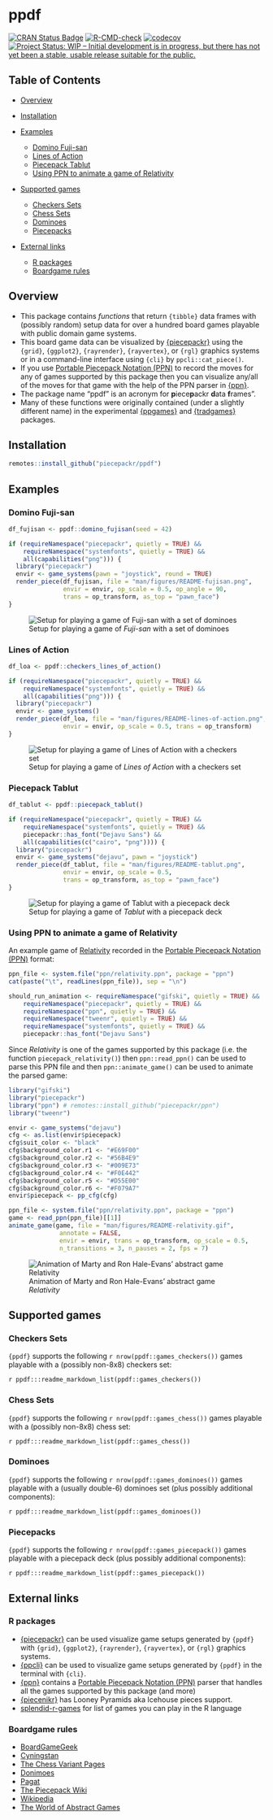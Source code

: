 # ppdf

[![CRAN Status Badge](https://www.r-pkg.org/badges/version/ppdf)](https://cran.r-project.org/package=ppdf)
[![R-CMD-check](https://github.com/piecepackr/ppdf/actions/workflows/R-CMD-check.yaml/badge.svg?branch=main)](https://github.com/piecepackr/ppdf/actions)
[![codecov](https://codecov.io/github/piecepackr/ppdf/branch/main/graph/badge.svg)](https://app.codecov.io/github/piecepackr/ppdf)
[![Project Status: WIP – Initial development is in progress, but there has not yet been a stable, usable release suitable for the public.](https://www.repostatus.org/badges/latest/wip.svg)](https://www.repostatus.org/#wip)

## Table of Contents

* [Overview](#overview)
* [Installation](#installation)
* [Examples](#examples)

  + [Domino Fuji-san](#fujisan)
  + [Lines of Action](#loa)
  + [Piecepack Tablut](#tablut)
  + [Using PPN to animate a game of Relativity](#relativity)

* [Supported games](#supported)

  + [Checkers Sets](#checkers)
  + [Chess Sets](#chess)
  + [Dominoes](#dominoes)
  + [Piecepacks](#piecepack)

* [External links](#links)

  + [R packages](#software)
  + [Boardgame rules](#rules)

## <a name="overview">Overview</a>

* This package contains *functions* that return `{tibble}` data frames with (possibly random) setup data for over a hundred board games playable with public domain game systems.
* This board game data can be visualized by [{piecepackr}](https://github.com/piecepackr/piecepackr) using the `{grid}`, `{ggplot2}`, `{rayrender}`, `{rayvertex}`, or `{rgl}` graphics systems or in a command-line interface using `{cli}` by `ppcli::cat_piece()`.
* If you use [Portable Piecepack Notation (PPN)](https://trevorldavis.com/piecepackr/portable-piecepack-notation.html) to record the moves for any of games supported by this package then you can visualize any/all of the moves for that game with the help of the PPN parser in [{ppn}](https://github.com/piecepackr/ppn).
* The package name "ppdf" is an acronym for **p**iece**p**ackr **d**ata **f**rames".
* Many of these functions were originally contained (under a slightly different name) in the experimental [{ppgames}](https://github.com/piecepackr/ppgames) and [{tradgames}](https://github.com/piecepackr/tradgames) packages.

## <a name="installation">Installation</a>

```r
remotes::install_github("piecepackr/ppdf")
```

## <a name="examples">Examples</a>

### <a name="fujisan">Domino Fuji-san</a>

```r
df_fujisan <- ppdf::domino_fujisan(seed = 42)

if (requireNamespace("piecepackr", quietly = TRUE) &&
    requireNamespace("systemfonts", quietly = TRUE) &&
    all(capabilities("png"))) {
  library("piecepackr")
  envir <- game_systems(pawn = "joystick", round = TRUE)
  render_piece(df_fujisan, file = "man/figures/README-fujisan.png",
               envir = envir, op_scale = 0.5, op_angle = 90,
               trans = op_transform, as_top = "pawn_face")
}
```

![Setup for playing a game of *Fuji-san* with a set of dominoes](man/figures/README-fujisan.png)

### <a name="loa">Lines of Action</a>

```r
df_loa <- ppdf::checkers_lines_of_action()

if (requireNamespace("piecepackr", quietly = TRUE) &&
    requireNamespace("systemfonts", quietly = TRUE) &&
    all(capabilities("png"))) {
  library("piecepackr")
  envir <- game_systems()
  render_piece(df_loa, file = "man/figures/README-lines-of-action.png",
               envir = envir, op_scale = 0.5, trans = op_transform)
}
```

![Setup for playing a game of *Lines of Action* with a checkers set](man/figures/README-lines-of-action.png)

### <a name="tablut">Piecepack Tablut</a>

```r
df_tablut <- ppdf::piecepack_tablut()

if (requireNamespace("piecepackr", quietly = TRUE) &&
    requireNamespace("systemfonts", quietly = TRUE) &&
    piecepackr::has_font("Dejavu Sans") &&
    all(capabilities(c("cairo", "png")))) {
  library("piecepackr")
  envir <- game_systems("dejavu", pawn = "joystick")
  render_piece(df_tablut, file = "man/figures/README-tablut.png",
               envir = envir, op_scale = 0.5,
               trans = op_transform, as_top = "pawn_face")
}
```

![Setup for playing a game of *Tablut* with a piecepack deck](man/figures/README-tablut.png)

### <a name="relativity">Using PPN to animate a game of Relativity</a>

An example game of [Relativity](https://trevorldavis.com/piecepackr/relativity.html) recorded in the [Portable Piecepack Notation (PPN)](https://trevorldavis.com/piecepackr/portable-piecepack-notation.html#relativity) format:

```r
ppn_file <- system.file("ppn/relativity.ppn", package = "ppn")
cat(paste("\t", readLines(ppn_file)), sep = "\n")
```

```r
should_run_animation <- requireNamespace("gifski", quietly = TRUE) &&
    requireNamespace("piecepackr", quietly = TRUE) &&
    requireNamespace("ppn", quietly = TRUE) &&
    requireNamespace("tweenr", quietly = TRUE) &&
    requireNamespace("systemfonts", quietly = TRUE) &&
    piecepackr::has_font("Dejavu Sans")
```

Since *Relativity* is one of the games supported by this package (i.e. the function `piecepack_relativity()`) then `ppn::read_ppn()` can be used to parse this PPN file and then `ppn::animate_game()` can be used to animate the parsed game:

```r
library("gifski")
library("piecepackr")
library("ppn") # remotes::install_github("piecepackr/ppn")
library("tweenr")

envir <- game_systems("dejavu")
cfg <- as.list(envir$piecepack)
cfg$suit_color <- "black"
cfg$background_color.r1 <- "#E69F00"
cfg$background_color.r2 <- "#56B4E9"
cfg$background_color.r3 <- "#009E73"
cfg$background_color.r4 <- "#F0E442"
cfg$background_color.r5 <- "#D55E00"
cfg$background_color.r6 <- "#F079A7"
envir$piecepack <- pp_cfg(cfg)

ppn_file <- system.file("ppn/relativity.ppn", package = "ppn")
game <- read_ppn(ppn_file)[[1]]
animate_game(game, file = "man/figures/README-relativity.gif",
              annotate = FALSE,
              envir = envir, trans = op_transform, op_scale = 0.5,
              n_transitions = 3, n_pauses = 2, fps = 7)
```

![Animation of Marty and Ron Hale-Evans' abstract game *Relativity*](man/figures/README-relativity.gif)

## <a name="supported">Supported games</a>

### <a name="checkers">Checkers Sets</a>

`{ppdf}` supports the following `r nrow(ppdf::games_checkers())` games playable with a (possibly non-8x8) checkers set:

`r ppdf:::readme_markdown_list(ppdf::games_checkers())`

### <a name="chess">Chess Sets</a>

`{ppdf}` supports the following `r nrow(ppdf::games_chess())` games playable with a (possibly non-8x8) chess set:

`r ppdf:::readme_markdown_list(ppdf::games_chess())`

### <a name="dominoes">Dominoes</a>

`{ppdf}` supports the following `r nrow(ppdf::games_dominoes())` games playable with a (usually double-6) dominoes set (plus possibly additional components):

`r ppdf:::readme_markdown_list(ppdf::games_dominoes())`

### <a name="piecepack">Piecepacks</a>

`{ppdf}` supports the following `r nrow(ppdf::games_piecepack())` games playable with a piecepack deck (plus possibly additional components):

`r ppdf:::readme_markdown_list(ppdf::games_piecepack())`

## <a name="links">External links</a>

### <a name="software">R packages</a>

* [{piecepackr}](https://github.com/piecepackr/piecepackr) can be used visualize game setups generated by `{ppdf}` with `{grid}`, `{ggplot2}`, `{rayrender}`, `{rayvertex}`, or `{rgl}` graphics systems.
* [{ppcli}](https://github.com/piecepackr/ppcli) can be used to visualize game setups generated by `{ppdf}` in the terminal with `{cli}`.
* [{ppn}](https://github.com/piecepackr/ppn) contains a [Portable Piecepack Notation (PPN)](https://trevorldavis.com/piecepackr/portable-piecepack-notation.html) parser that handles all the games supported by this package (and more)
* [{piecenikr}](https://github.com/piecepackr/piecenikr) has Looney Pyramids aka Icehouse pieces support.
* [splendid-r-games](https://github.com/matt-dray/splendid-r-games) for list of games you can play in the R language

### <a name="rules">Boardgame rules</a>

* [BoardGameGeek](https://boardgamegeek.com/)
* [Cyningstan](http://www.cyningstan.com/)
* [The Chess Variant Pages](https://www.chessvariants.com/)
* [Donimoes](http://donkirkby.github.io/donimoes/rules.html)
* [Pagat](https://www.pagat.com/)
* [The Piecepack Wiki](https://ludism.org/ppwiki/HomePage)
* [Wikipedia](https://en.wikipedia.org/wiki/Main_Page)
* [The World of Abstract Games](https://jpneto.github.io/world_abstract_games/)

